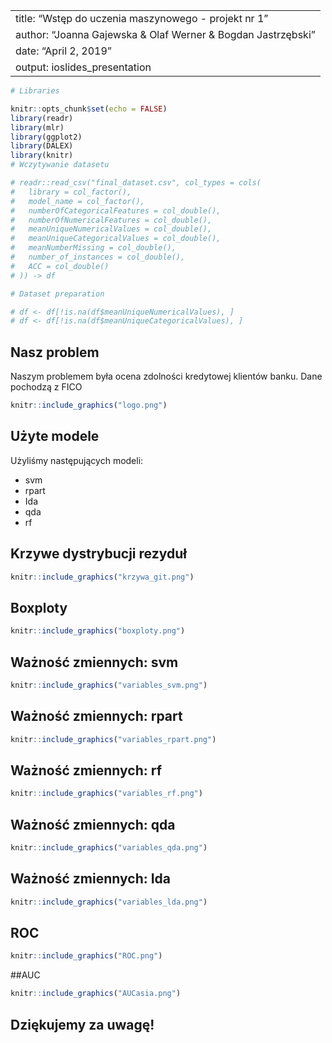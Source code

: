 
---
title: "Wstęp do uczenia maszynowego - projekt nr 1"
author: "Joanna Gajewska & Olaf Werner & Bogdan Jastrzębski"
date: "April 2, 2019"
output: ioslides_presentation
---

```r
# Libraries

knitr::opts_chunk$set(echo = FALSE)
library(readr)
library(mlr)
library(ggplot2)
library(DALEX)
library(knitr)
# Wczytywanie datasetu

# readr::read_csv("final_dataset.csv", col_types = cols(
#   library = col_factor(),
#   model_name = col_factor(),
#   numberOfCategoricalFeatures = col_double(),
#   numberOfNumericalFeatures = col_double(),
#   meanUniqueNumericalValues = col_double(),
#   meanUniqueCategoricalValues = col_double(),
#   meanNumberMissing = col_double(),
#   number_of_instances = col_double(),
#   ACC = col_double()
# )) -> df

# Dataset preparation

# df <- df[!is.na(df$meanUniqueNumericalValues), ] 
# df <- df[!is.na(df$meanUniqueCategoricalValues), ]

```

## Nasz problem

Naszym problemem była ocena zdolności kredytowej klientów banku. Dane pochodzą z FICO 

```r
knitr::include_graphics("logo.png")
```

## Użyte modele

Użyliśmy następujących modeli:

* svm
* rpart
* Ida
* qda
* rf

## Krzywe dystrybucji rezyduł

```r
knitr::include_graphics("krzywa_git.png")
```

## Boxploty

```r
knitr::include_graphics("boxploty.png")
```


## Ważność zmiennych: svm

```r
knitr::include_graphics("variables_svm.png")
```

## Ważność zmiennych: rpart

```r
knitr::include_graphics("variables_rpart.png")
```

## Ważność zmiennych: rf

```r
knitr::include_graphics("variables_rf.png")
```

## Ważność zmiennych: qda

```r
knitr::include_graphics("variables_qda.png")
```

## Ważność zmiennych: Ida

```r
knitr::include_graphics("variables_lda.png")
```

## ROC

```r
knitr::include_graphics("ROC.png")
```


##AUC

```r
knitr::include_graphics("AUCasia.png")
```



## Dziękujemy za uwagę!






